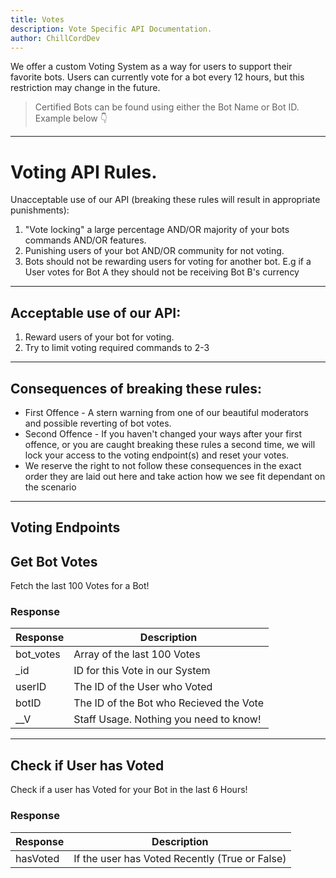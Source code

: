 ```yaml
---
title: Votes
description: Vote Specific API Documentation.
author: ChillCordDev
---
```



We offer a custom Voting System as a way for users to support their favorite bots.
Users can currently vote for a bot every 12 hours, but this restriction may change in the future.

<HTTPHeader type="POST" path="/bots/BOT_ID/vote" />

> Certified Bots can be found using either the Bot Name or Bot ID. Example below 👇

<HTTPHeader type="POST" path="/bots/infinity/vote" />

---

# Voting API Rules.

Unacceptable use of our API (breaking these rules will result in appropriate punishments):

1. "Vote locking" a large percentage AND/OR majority of your bots commands AND/OR features.
2. Punishing users of your bot AND/OR community for not voting.
3. Bots should not be rewarding users for voting for another bot. E.g if a User votes for Bot A they should not be receiving Bot B's currency

---

## Acceptable use of our API:
1. Reward users of your bot for voting.
2. Try to limit voting required commands to 2-3

---

## Consequences of breaking these rules:
* First Offence - A stern warning from one of our beautiful moderators and possible reverting of bot votes.
* Second Offence - If you haven't changed your ways after your first offence, or you are caught breaking these rules a second time, we will lock your access to the voting endpoint(s) and reset your votes.
* We reserve the right to not follow these consequences in the exact order they are laid out here and take action how we see fit dependant on the scenario

---

## Voting Endpoints

## Get Bot Votes
Fetch the last 100 Votes for a Bot!

<HTTPHeader type="GET" path="votes/:botID" />

### Response 

| Response        | Description                                           |
| --------------- | ----------------------------------------------------- |
| bot_votes       | Array of the last 100 Votes                           |
| _id             | ID for this Vote in our System                        |
| userID          | The ID of the User who Voted                          |
| botID           | The ID of the Bot who Recieved the Vote               |
| __V             | Staff Usage. Nothing you need to know!                |

---

## Check if User has Voted
Check if a user has Voted for your Bot in the last 6 Hours!

<HTTPHeader type="GET" path="votes/:botID/:userID" />

### Response 

| Response        | Description                                           |
| --------------- | ----------------------------------------------------- |
| hasVoted        | If the user has Voted Recently (True or False)        |
